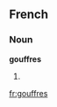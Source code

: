 ==French==

===Noun===
'''gouffres''' {{m}}

# {{plural of|[[gouffre]]|lang=French}}

[[fr:gouffres]]
